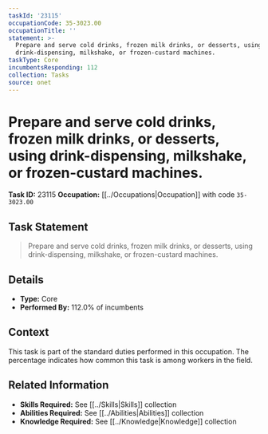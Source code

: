 ```yaml
---
taskId: '23115'
occupationCode: 35-3023.00
occupationTitle: ''
statement: >-
  Prepare and serve cold drinks, frozen milk drinks, or desserts, using
  drink-dispensing, milkshake, or frozen-custard machines.
taskType: Core
incumbentsResponding: 112
collection: Tasks
source: onet
---
```

# Prepare and serve cold drinks, frozen milk drinks, or desserts, using drink-dispensing, milkshake, or frozen-custard machines.

**Task ID:** 23115
**Occupation:** [[../Occupations|Occupation]] with code `35-3023.00`

## Task Statement

> Prepare and serve cold drinks, frozen milk drinks, or desserts, using drink-dispensing, milkshake, or frozen-custard machines.

## Details

- **Type:** Core
- **Performed By:** 112.0% of incumbents

## Context

This task is part of the standard duties performed in this occupation. The percentage indicates how common this task is among workers in the field.

## Related Information

- **Skills Required:** See [[../Skills|Skills]] collection
- **Abilities Required:** See [[../Abilities|Abilities]] collection
- **Knowledge Required:** See [[../Knowledge|Knowledge]] collection
